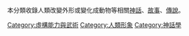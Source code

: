 {{Catnav|頁面分類|…|文化|虛構|虛構能力與武術}}
{{Catnav|頁面分類|…|人类|人類形象}}

本分類收錄人類改變外形或變化成動物等相關[[神話|神話]]、[[故事|故事]]、[[傳說|傳說]]。

[[Category:虛構能力與武術|Category:虛構能力與武術]]
[[Category:人類形象|Category:人類形象]]
[[Category:神話學|Category:神話學]]